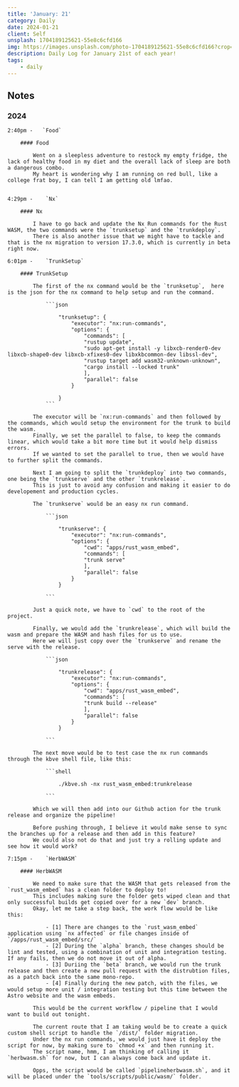 ```yaml
---
title: 'January: 21'
category: Daily
date: 2024-01-21
client: Self
unsplash: 1704189125621-55e8c6cfd166
img: https://images.unsplash.com/photo-1704189125621-55e8c6cfd166?crop=entropy&cs=srgb&fm=jpg&ixid=MnwzNjM5Nzd8MHwxfHJhbmRvbXx8fHx8fHx8fDE2ODE3NDg2ODY&ixlib=rb-4.0.3&q=85
description: Daily Log for January 21st of each year!
tags:
    - daily
---
```


## Notes

### 2024

    2:40pm -   `Food`

        #### Food

            Went on a sleepless adventure to restock my empty fridge, the lack of healthy food in my diet and the overall lack of sleep are both a dangerous combo.
            My heart is wondering why I am running on red bull, like a college frat boy, I can tell I am getting old lmfao.


    4:29pm -    `Nx`

        #### Nx
        
            I have to go back and update the Nx Run commands for the Rust WASM, the two commands were the `trunksetup` and the `trunkdeploy`.
            There is also another issue that we might have to tackle and that is the nx migration to version 17.3.0, which is currently in beta right now.

    6:01pm -    `TrunkSetup`

        #### TrunkSetup

            The first of the nx command would be the `trunksetup`,  here is the json for the nx command to help setup and run the command.

                ```json 

                    "trunksetup": {
                        "executor": "nx:run-commands",
                        "options": {
                            "commands": [
                            "rustup update",
                            "sudo apt-get install -y libxcb-render0-dev libxcb-shape0-dev libxcb-xfixes0-dev libxkbcommon-dev libssl-dev",
                            "rustup target add wasm32-unknown-unknown",
                            "cargo install --locked trunk"
                            ],
                            "parallel": false
                        }

                    }
                ```

            The executor will be `nx:run-commands` and then followed by the commands, which would setup the environment for the trunk to build the wasm.
            Finally, we set the parallel to false, to keep the commands linear, which would take a bit more time but it would help dismiss errors.
            If we wanted to set the parallel to true, then we would have to further split the commands.

            Next I am going to split the `trunkdeploy` into two commands, one being the `trunkserve` and the other `trunkrelease`.
            This is just to avoid any confusion and making it easier to do developement and production cycles.
            
            The `trunkserve` would be an easy nx run command.

                ```json

                    "trunkserve": {
                        "executor": "nx:run-commands",
                        "options": {
                            "cwd": "apps/rust_wasm_embed",
                            "commands": [
                            "trunk serve"
                            ],
                            "parallel": false
                        }
                    }

                ```

            Just a quick note, we have to `cwd` to the root of the project.

            Finally, we would add the `trunkrelease`, which will build the wasm and prepare the WASM and hash files for us to use.
            Here we will just copy over the `trunkserve` and rename the serve with the release.
            
                ```json

                    "trunkrelease": {
                        "executor": "nx:run-commands",
                        "options": {
                            "cwd": "apps/rust_wasm_embed",
                            "commands": [
                            "trunk build --release"
                            ],
                            "parallel": false
                        }
                    }

                ```

            The next move would be to test case the nx run commands through the kbve shell file, like this:

                ```shell

                    ./kbve.sh -nx rust_wasm_embed:trunkrelease

                ```

            Which we will then add into our Github action for the trunk release and organize the pipeline!

            Before pushing through, I believe it would make sense to sync the branches up for a release and then add in this feature?
            We could also not do that and just try a rolling update and see how it would work?

    7:15pm -    `HerbWASM`

        #### HerbWASM

            We need to make sure that the WASM that gets released from the `rust_wasm_embed` has a clean folder to deploy to!
            This includes making sure the folder gets wiped clean and that only successful builds get copied over for a new `dev` branch.
            Okay, let me take a step back, the work flow would be like this:

                - [1] There are changes to the `rust_wasm_embed` application using `nx affected` or file changes inside of `/apps/rust_wasm_embed/src/`
                - [2] During the `alpha` branch, these changes should be lint and tested, using a combination of unit and integration testing. If any fails, then we do not move it out of alpha.
                - [3] Duriing the `beta` branch, we would run the trunk release and then create a new pull request with the distrubtion files, as a patch back into the same mono-repo.
                - [4] Finally during the new patch, with the files, we would setup more unit / integration testing but this time between the Astro website and the wasm embeds.

            This would be the current workflow / pipeline that I would want to build out tonight.

            The current route that I am taking would be to create a quick custom shell script to handle the `/dist/` folder migration.
            Under the nx run commands, we would just have it deploy the script for now, by making sure to `chmod +x` and then running it.
            The script name, hmm, I am thinking of calling it `herbwasm.sh` for now, but I can always come back and update it.

            Opps, the script would be called `pipelineherbwasm.sh`, and it will be placed under the `tools/scripts/public/wasm/` folder.
            

            
        